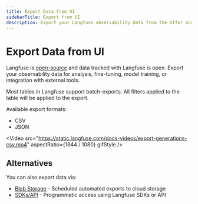 ```yaml
---
title: Export Data from UI
sidebarTitle: Export from UI
description: Export your Langfuse observability data from the UIfor analysis, fine-tuning, and integration with external tools.
---
```


# Export Data from UI

Langfuse is [open-source](/open-source) and data tracked with Langfuse is open. Export your observability data for analysis, fine-tuning, model training, or integration with external tools.

Most tables in Langfuse support batch-exports. All filters applied to the table will be applied to the export.

Available export formats:

- CSV
- JSON

<Video
  src="https://static.langfuse.com/docs-videos/export-generations-csv.mp4"
  aspectRatio={1844 / 1080}
  gifStyle
/>

## Alternatives

You can also export data via:

- [Blob Storage](/docs/api-and-data-platform/features/export-to-blob-storage) - Scheduled automated exports to cloud storage
- [SDKs/API](/docs/api-and-data-platform/features/public-api) - Programmatic access using Langfuse SDKs or API
